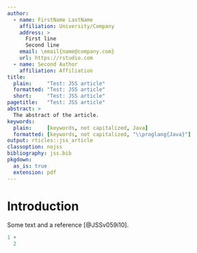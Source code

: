 ```yaml
---
author:
  - name: FirstName LastName
    affiliation: University/Company
    address: >
      First line
      Second line
    email: \email{name@company.com}
    url: https://rstudio.com
  - name: Second Author
    affiliation: Affiliation
title:
  plain:     "Test: JSS article"
  formatted: "Test: JSS article"
  short:     "Test: JSS article"
pagetitle:   "Test: JSS article"
abstract: >
  The abstract of the article.
keywords:
  plain:     [keywords, not capitalized, Java]
  formatted: [keywords, not capitalized, "\\proglang{Java}"]
output: rticles::jss_article
classoption: nojss
bibliography: jss.bib
pkgdown:
  as_is: true
  extension: pdf
---
```


# Introduction

Some text and a reference [@JSSv059i10].

```r
1 +
  2
```

